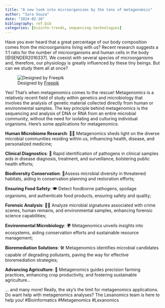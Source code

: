```yaml
---
title: "A new look into microorganisms by the lens of metagenomics"
author: "Iara Souza"
date: "2024-02-28"
bibliography: ref.bib
categories: [bioinfo-trends, sequencing-technologies]
---
```


Have you ever heard that a great percentage of our body composition comes from the microorganisms living with us? Recent research suggests a 1:1 ratio for the number of microorganisms and human cells in the body [@SENDER2016337]. We coexist with several species of microorganisms and, therefore, our physiology is greatly influenced by these tiny beings. But can we study them all at once?

![Designed by [Freepik](https://www.freepik.com/)](fig1.jpg)

Yes! That’s when metagenomics comes to the rescue! Metagenomics is a relatively recent field of study within genetics and microbiology that involves the analysis of genetic material collected directly from human or environmental samples. The key principle behind metagenomics is the sequencing and analysis of DNA or RNA from an entire microbial community, without the need for isolating and culturing individual organisms. Here’s some applications for metagenomics:

**Human Microbiome Research**: 👩‍🔬 Metagenomics sheds light on the diverse microbial communities residing within us, influencing health, disease, and personalized medicine;

**Clinical Diagnostics**: 🏥 Rapid identification of pathogens in clinical samples aids in disease diagnosis, treatment, and surveillance, bolstering public health efforts;

**Biodiversity Conservation**: 🦠Assess microbial diversity in threatened habitats, aiding in conservation planning and restoration efforts;

**Ensuring Food Safety**: 🍽️ Detect foodborne pathogens, spoilage organisms, and authenticate food products, ensuring safety and quality;

**Forensic Analysis**: 🕵️‍♂️ Analyze microbial signatures associated with crime scenes, human remains, and environmental samples, enhancing forensic science capabilities;

**Environmental Microbiology**: 🌍 Metagenomics unveils insights into ecosystems, aiding conservation efforts and sustainable resource management;

**Bioremediation Solutions**: 🛠️ Metagenomics identifies microbial candidates capable of degrading pollutants, paving the way for effective bioremediation strategies;

**Advancing Agriculture**: 🌾 Metagenomics guides precision farming practices, enhancing crop productivity, and fostering sustainable agriculture…

… and many more! Really, the sky's the limit for metagenomics applications. Do want help with metagenomics analyses? The Lexanomics team is here to help you! #Bioinformatics #Metagenomics #Lexanomics
